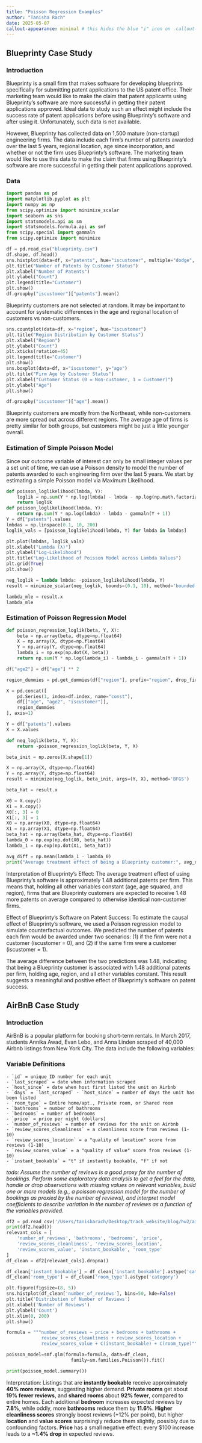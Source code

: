 ```yaml
---
title: "Poisson Regression Examples"
author: "Tanisha Rach"
date: 2025-05-07
callout-appearance: minimal # this hides the blue "i" icon on .callout-notes
---
```



## Blueprinty Case Study

### Introduction

Blueprinty is a small firm that makes software for developing blueprints specifically for submitting patent applications to the US patent office. Their marketing team would like to make the claim that patent applicants using Blueprinty's software are more successful in getting their patent applications approved. Ideal data to study such an effect might include the success rate of patent applications before using Blueprinty's software and after using it. Unfortunately, such data is not available. 

However, Blueprinty has collected data on 1,500 mature (non-startup) engineering firms. The data include each firm's number of patents awarded over the last 5 years, regional location, age since incorporation, and whether or not the firm uses Blueprinty's software. The marketing team would like to use this data to make the claim that firms using Blueprinty's software are more successful in getting their patent applications approved.


### Data
```python
import pandas as pd
import matplotlib.pyplot as plt
import numpy as np
from scipy.optimize import minimize_scalar
import seaborn as sns
import statsmodels.api as sm
import statsmodels.formula.api as smf
from scipy.special import gammaln
from scipy.optimize import minimize

df = pd.read_csv("blueprinty.csv")
df.shape, df.head()
sns.histplot(data=df, x="patents", hue="iscustomer", multiple="dodge", bins=30)
plt.title("Number of Patents by Customer Status")
plt.xlabel("Number of Patents")
plt.ylabel("Count")
plt.legend(title="Customer")
plt.show()
df.groupby("iscustomer")["patents"].mean()
```

Blueprinty customers are not selected at random. It may be important to account for systematic differences in the age and regional location of customers vs non-customers.

```python
sns.countplot(data=df, x="region", hue="iscustomer")
plt.title("Region Distribution by Customer Status")
plt.xlabel("Region")
plt.ylabel("Count")
plt.xticks(rotation=45)
plt.legend(title="Customer")
plt.show()
sns.boxplot(data=df, x="iscustomer", y="age")
plt.title("Firm Age by Customer Status")
plt.xlabel("Customer Status (0 = Non-customer, 1 = Customer)")
plt.ylabel("Age")
plt.show()

df.groupby("iscustomer")["age"].mean()

```

Blueprinty customers are mostly from the Northeast, while non-customers are more spread out across different regions. The average age of firms is pretty similar for both groups, but customers might be just a little younger overall.




### Estimation of Simple Poisson Model

Since our outcome variable of interest can only be small integer values per a set unit of time, we can use a Poisson density to model the number of patents awarded to each engineering firm over the last 5 years. We start by estimating a simple Poisson model via Maximum Likelihood.
```python
def poisson_loglikelihood(lmbda, Y):
    loglik = np.sum(Y * np.log(lmbda) - lmbda - np.log(np.math.factorial(Y)))
    return loglik
def poisson_loglikelihood(lmbda, Y):
    return np.sum(Y * np.log(lmbda) - lmbda - gammaln(Y + 1))
Y = df["patents"].values
lmbdas = np.linspace(0.1, 10, 200)
loglik_vals = [poisson_loglikelihood(lmbda, Y) for lmbda in lmbdas]

plt.plot(lmbdas, loglik_vals)
plt.xlabel("Lambda (λ)")
plt.ylabel("Log-Likelihood")
plt.title("Log-Likelihood of Poisson Model across Lambda Values")
plt.grid(True)
plt.show()

neg_loglik = lambda lmbda: -poisson_loglikelihood(lmbda, Y)
result = minimize_scalar(neg_loglik, bounds=(0.1, 10), method='bounded')

lambda_mle = result.x
lambda_mle

```

### Estimation of Poisson Regression Model
```python
def poisson_regression_loglik(beta, Y, X):
    beta = np.array(beta, dtype=np.float64)    
    X = np.array(X, dtype=np.float64)           
    Y = np.array(Y, dtype=np.float64)          
    lambda_i = np.exp(np.dot(X, beta))      
    return np.sum(Y * np.log(lambda_i) - lambda_i - gammaln(Y + 1))

df["age2"] = df["age"] ** 2

region_dummies = pd.get_dummies(df["region"], prefix="region", drop_first=True)

X = pd.concat([
    pd.Series(1, index=df.index, name="const"),  
    df[["age", "age2", "iscustomer"]],
    region_dummies
], axis=1)

Y = df["patents"].values
X = X.values  

def neg_loglik(beta, Y, X):
    return -poisson_regression_loglik(beta, Y, X)

beta_init = np.zeros(X.shape[1])

X = np.array(X, dtype=np.float64)
Y = np.array(Y, dtype=np.float64)
result = minimize(neg_loglik, beta_init, args=(Y, X), method='BFGS')

beta_hat = result.x

X0 = X.copy()
X1 = X.copy()
X0[:, 3] = 0
X1[:, 3] = 1
X0 = np.array(X0, dtype=np.float64)
X1 = np.array(X1, dtype=np.float64)
beta_hat = np.array(beta_hat, dtype=np.float64)
lambda_0 = np.exp(np.dot(X0, beta_hat))
lambda_1 = np.exp(np.dot(X1, beta_hat))

avg_diff = np.mean(lambda_1 - lambda_0)
print("Average treatment effect of being a Blueprinty customer:", avg_diff)


```

Interpretation of Blueprinty’s Effect:
The average treatment effect of using Blueprinty's software is approximately 1.48 additional patents per firm.
This means that, holding all other variables constant (age, age squared, and region), firms that are Blueprinty customers are expected to receive 1.48 more patents on average compared to otherwise identical non-customer firms.

Effect of Blueprinty's Software on Patent Success:
To estimate the causal effect of Blueprinty’s software, we used a Poisson regression model to simulate counterfactual outcomes. We predicted the number of patents each firm would be awarded under two scenarios: (1) if the firm were not a customer (iscustomer = 0), and (2) if the same firm were a customer (iscustomer = 1).

The average difference between the two predictions was 1.48, indicating that being a Blueprinty customer is associated with 1.48 additional patents per firm, holding age, region, and all other variables constant. This result suggests a meaningful and positive effect of Blueprinty’s software on patent success.


## AirBnB Case Study

### Introduction

AirBnB is a popular platform for booking short-term rentals. In March 2017, students Annika Awad, Evan Lebo, and Anna Linden scraped of 40,000 Airbnb listings from New York City.  The data include the following variables:

:::: {.callout-note collapse="true"}
### Variable Definitions

    - `id` = unique ID number for each unit
    - `last_scraped` = date when information scraped
    - `host_since` = date when host first listed the unit on Airbnb
    - `days` = `last_scraped` - `host_since` = number of days the unit has been listed
    - `room_type` = Entire home/apt., Private room, or Shared room
    - `bathrooms` = number of bathrooms
    - `bedrooms` = number of bedrooms
    - `price` = price per night (dollars)
    - `number_of_reviews` = number of reviews for the unit on Airbnb
    - `review_scores_cleanliness` = a cleanliness score from reviews (1-10)
    - `review_scores_location` = a "quality of location" score from reviews (1-10)
    - `review_scores_value` = a "quality of value" score from reviews (1-10)
    - `instant_bookable` = "t" if instantly bookable, "f" if not

::::


_todo: Assume the number of reviews is a good proxy for the number of bookings. Perform some exploratory data analysis to get a feel for the data, handle or drop observations with missing values on relevant variables, build one or more models (e.g., a poisson regression model for the number of bookings as proxied by the number of reviews), and interpret model coefficients to describe variation in the number of reviews as a function of the variables provided._

```python
df2 = pd.read_csv('/Users/tanisharach/Desktop/trach_website/blog/hw2/airbnb.csv')
print(df2.head())
relevant_cols = [
    'number_of_reviews', 'bathrooms', 'bedrooms', 'price',
    'review_scores_cleanliness', 'review_scores_location', 
    'review_scores_value', 'instant_bookable', 'room_type'
]
df_clean = df2[relevant_cols].dropna()

df_clean['instant_bookable'] = df_clean['instant_bookable'].astype('category')
df_clean['room_type'] = df_clean['room_type'].astype('category')

plt.figure(figsize=(8, 5))
sns.histplot(df_clean['number_of_reviews'], bins=50, kde=False)
plt.title('Distribution of Number of Reviews')
plt.xlabel('Number of Reviews')
plt.ylabel('Count')
plt.xlim(0, 200)
plt.show()

formula = """number_of_reviews ~ price + bedrooms + bathrooms + 
             review_scores_cleanliness + review_scores_location + 
             review_scores_value + C(instant_bookable) + C(room_type)"""

poisson_model=smf.glm(formula=formula, data=df_clean, 
                        family=sm.families.Poisson()).fit()

print(poisson_model.summary())

```

Interpretation: 
Listings that are **instantly bookable** receive approximately **40% more reviews**, suggesting higher demand. **Private rooms** get about **19% fewer reviews**, and **shared rooms** about **92% fewer**, compared to entire homes. Each additional **bedroom** increases expected reviews by **7.8%**, while oddly, more **bathrooms** reduce them by **11.6%**. **Higher cleanliness scores** strongly boost reviews (+12% per point), but higher **location** and **value scores** surprisingly reduce them slightly, possibly due to confounding factors. **Price** has a small negative effect: every \$100 increase leads to a **\~1.4% drop** in expected reviews.



